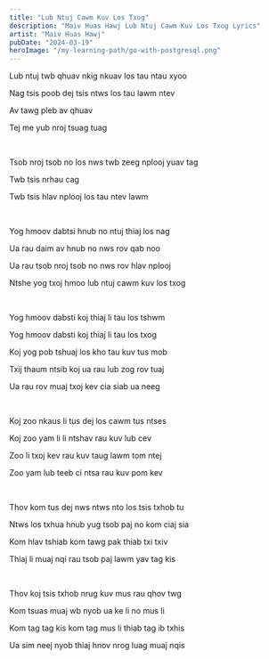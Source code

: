 ```yaml
---
title: "Lub Ntuj Cawm Kuv Los Txog"
description: "Maiv Huas Hawj Lub Ntuj Cawm Kuv Los Txog Lyrics"
artist: "Maiv Huas Hawj"
pubDate: "2024-03-19"
heroImage: "/my-learning-path/go-with-postgresql.png"
---
```


Lub ntuj twb qhuav nkig nkuav los tau ntau xyoo

Nag tsis poob dej tsis ntws los tau lawm ntev

Av tawg pleb av qhuav

Tej me yub nroj tsuag tuag

<br />

Tsob nroj tsob no los nws twb zeeg nplooj yuav tag

Twb tsis nrhau cag

Twb tsis hlav nplooj los tau ntev lawm

<br />

Yog hmoov dabtsi hnub no ntuj thiaj los nag

Ua rau daim av hnub no nws rov qab noo

Ua rau tsob nroj tsob no nws rov hlav nplooj

Ntshe yog txoj hmoo lub ntuj cawm kuv los txog

<br />

Yog hmoov dabsti koj thiaj li tau los tshwm

Yog hmoov dabsti koj thiaj li tau los txog

Koj yog pob tshuaj los kho tau kuv tus mob

Txij thaum ntsib koj ua rau lub zog rov tuaj

Ua rau rov muaj txoj kev cia siab ua neeg

<br />

Koj zoo nkaus li tus dej los cawm tus ntses

Koj zoo yam li li ntshav rau kuv lub cev

Zoo li txoj kev rau kuv taug lawm tom ntej

Zoo yam lub teeb ci ntsa rau kuv pom kev

<br />

Thov kom tus dej nws ntws nto los tsis txhob tu

Ntws los txhua hnub yug tsob paj no kom ciaj sia

Kom hlav tshiab kom tawg pak thiab txi txiv

Thiaj li muaj nqi rau tsob paj lawm yav tag kis

<br />

Thov koj tsis txhob nrug kuv mus rau qhov twg

Kom tsuas muaj wb nyob ua ke li no mus li

Kom tag tag kis kom tag mus li thiab tag ib txhis

Ua sim neej nyob thiaj hnov nrog luag muaj nqis
